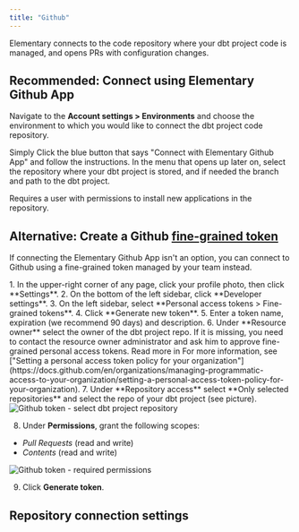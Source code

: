```yaml
---
title: "Github"
---
```





Elementary connects to the code repository where your dbt project code is managed, and opens PRs with configuration changes.

## Recommended: Connect using Elementary Github App

Navigate to the **Account settings > Environments** and choose the environment to which you would like to connect the dbt project code repository.

Simply Click the blue button that says "Connect with Elementary Github App" and follow the instructions.
In the menu that opens up later on, select the repository where your dbt project is stored, and if needed the branch and path to the dbt project.

<Warning>Requires a user with permissions to install new applications in the repository.</Warning>


## Alternative: Create a Github [fine-grained token](https://docs.github.com/en/authentication/keeping-your-account-and-data-secure/managing-your-personal-access-tokens#creating-a-fine-grained-personal-access-token)

If connecting the Elementary Github App isn't an option, you can connect to Github using a fine-grained token managed by your team instead.

<Accordion title="Token creation and permissions">
1. In the upper-right corner of any page, click your profile photo, then click **Settings**.
2. On the bottom of the left sidebar, click **Developer settings**.
3. On the left sidebar, select **Personal access tokens > Fine-grained tokens**.
4. Click **Generate new token**.
5. Enter a token name, expiration (we recommend 90 days) and description.
6. Under **Resource owner** select the owner of the dbt project repo. If it is missing, you need to contact the resource owner administrator and ask him to approve fine-grained personal access tokens. Read more in For more information, see ["Setting a personal access token policy for your organization"](https://docs.github.com/en/organizations/managing-programmatic-access-to-your-organization/setting-a-personal-access-token-policy-for-your-organization).
7. Under **Repository access** select **Only selected repositories** and select the repo of your dbt project (see picture).

<Frame caption="Github token - select dbt project repository">
  <img
    src="https://res.cloudinary.com/diuctyblm/image/upload/v1690198891/select_repo_github_vhblxs.png"
    alt="Github token - select dbt project repository"
  />
</Frame>

8. Under **Permissions**, grant the following scopes:

- _Pull Requests_ (read and write)
- _Contents_ (read and write)

<Frame caption="Github token - required permissions">
  <img
    src="https://res.cloudinary.com/diuctyblm/image/upload/v1690198890/permissions_github_token_zup3zr.png"
    alt="Github token - required permissions"
  />
</Frame>

9. Click **Generate token**.
</Accordion>

## Repository connection settings

<RepoConnectionSettings />
